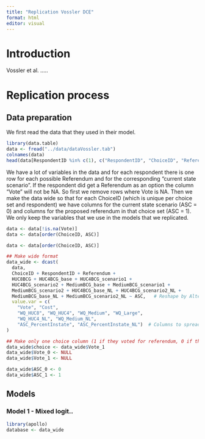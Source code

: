 ```yaml
---
title: "Replication Vossler DCE"
format: html
editor: visual
---
```


# Introduction

Vossler et al. .....

# Replication process

## Data preparation

We first read the data that they used in their model.

```r
library(data.table)
data <- fread("../data/dataVossler.tab")
colnames(data)
head(data[RespondentID %in% c(1), c("RespondentID", "ChoiceID", "Referendum", "Vote", "ASC")], 40)[order(ChoiceID)]
```

We have a lot of variables in the data and for each respondent there is one row for each possible Referendum and for the corresponding "current state scenario". If the respondent did get a Referendum as an option the column "Vote" will not be NA. So first we remove rows where Vote is NA. Then we make the data wide so that for each ChoiceID (which is unique per choice set and respondent) we have columns for the current state scenario (ASC = 0) and columns for the proposed referendum in that choice set (ASC = 1). We only keep the variables that we use in the models that we replicated.

```r

data <- data[!is.na(Vote)]
data <- data[order(ChoiceID, ASC)]

data <- data[order(ChoiceID, ASC)]

## Make wide format
data_wide <- dcast(
  data,
  ChoiceID + RespondentID + Referendum +
  HUC8BCG + HUC4BCG_base + HUC4BCG_scenario1 +
  HUC4BCG_scenario2 + MediumBCG_base + MediumBCG_scenario1 +
  MediumBCG_scenario2 + HUC4BCG_base_NL + HUC4BCG_scenario2_NL +
  MediumBCG_base_NL + MediumBCG_scenario2_NL ~ ASC,   # Reshape by Alternative
  value.var = c(
    "Vote", "Cost",
    "WQ_HUC8", "WQ_HUC4", "WQ_Medium", "WQ_Large", 
    "WQ_HUC4_NL", "WQ_Medium_NL",
    "ASC_PercentInstate", "ASC_PercentInstate_NL")  # Columns to spread
)

## Make only one choice column (1 if they voted for referendum, 0 if they voted for current status)
data_wide$choice <- data_wide$Vote_1
data_wide$Vote_0 <- NULL
data_wide$Vote_1 <- NULL

data_wide$ASC_0 <- 0
data_wide$ASC_1 <- 1
```

## Models

### Model 1 - Mixed logit..
```r
library(apollo)
database <- data_wide
```
